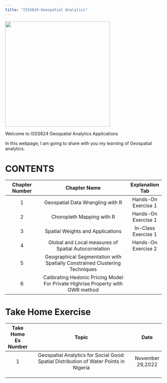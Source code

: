 ```yaml
---
title: "ISSS624-Geospatial Analytics"
---
```


![](images/MicrosoftTeams-image.png){fig-align="center" width="337"}

Welcome to ISSS624 Geospatial Analytics Applications

In this webpage, I am going to share with you my learning of Geospatial analytics.

# CONTENTS

| Chapter Number |                                  Chapter Name                                   |   Explanation Tab   |
|:--------------:|:---------------------------------------:|:--------------:|
|       1        |                        Geospatial Data Wrangling with R                         | Hands-On Exercise 1 |
|       2        |                            Choropleth Mapping with R                            | Hands-On Exercise 1 |
|       3        |                        Spatial Weights and Applications                         | In-Class Exercise 1 |
|       4        |              Global and Local measures of Spatial Autocorrelation               | Hands-On Exercise 2 |
|       5        |   Geographical Segmentation with Spatially Constrained Clustering Techniques    |                     |
|       6        | Calibrating Hedonic Pricing Model For Private Highrise Property with GWR method |                     |

# Take Home Exercise

| Take Home Ex Number |                                         Topic                                         |       Date       |
|:-------------------:|:-------------------------------------------------------------------------------------:|:----------------:|
|          1          | Geospatial Analytics for Social Good: Spatial Distribution of Water Points in Nigeria | November 29,2022 |
|                     |                                                                                       |                  |
|                     |                                                                                       |                  |
|                     |                                                                                       |                  |

